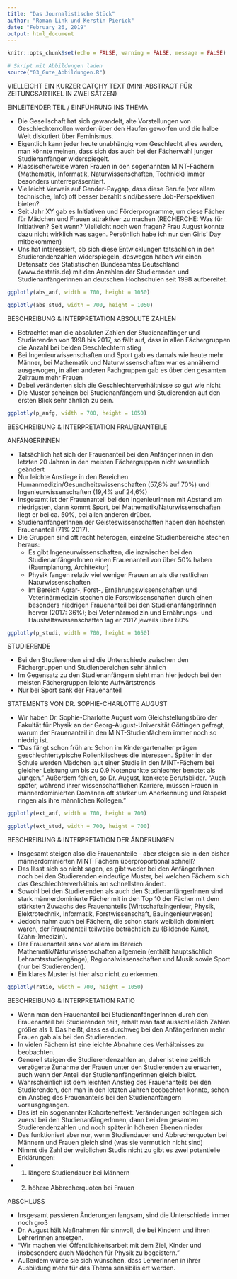 ```yaml
---
title: "Das Journalistische Stück"
author: "Roman Link und Kerstin Pierick"
date: "February 26, 2019"
output: html_document
---
```


```r
knitr::opts_chunk$set(echo = FALSE, warning = FALSE, message = FALSE)

# Skript mit Abbildungen laden
source("03_Gute_Abbildungen.R")
```

VIELLEICHT EIN KURZER CATCHY TEXT (MINI-ABSTRACT FÜR ZEITUNGSARTIKEL IN ZWEI SÄTZEN)

EINLEITENDER TEIL / EINFÜHRUNG INS THEMA

 - Die Gesellschaft hat sich gewandelt, alte Vorstellungen von Geschlechterrollen werden über den Haufen geworfen und die halbe Welt diskutiert über Feminismus. 
 - Eigentlich kann jeder heute unabhängig vom Geschlecht alles werden, man könnte meinen, dass sich das auch bei der Fächerwahl junger Studienanfänger widerspiegelt.
 - Klassischerweise waren Frauen in den sogenannten MINT-Fächern (Mathematik, Informatik, Naturwissenschaften, Technick) immer besonders unterrepräsentiert.
 - Vielleicht Verweis auf Gender-Paygap, dass diese Berufe (vor allem technische, Info) oft besser bezahlt sind/bessere Job-Perspektiven bieten?
 - Seit Jahr XY gab es Initiativen und Förderprogramme, um diese Fächer für Mädchen und Frauen attraktiver zu machen (RECHERCHE: Was für Initiativen? Seit wann? Vielleicht noch wen fragen? Frau August konnte dazu nicht wirklich was sagen. Persönlich habe ich nur den Girls' Day mitbekommen)
 - Uns hat interessiert, ob sich diese Entwicklungen tatsächlich in den Studierendenzahlen widerspiegeln, deswegen haben wir einen Datensatz des Statistischen Bundesamtes Deutschland (www.destatis.de) mit den Anzahlen der Studierenden und Studienanfängerinnen an deutschen Hochschulen seit 1998 aufbereitet. 

```r
ggplotly(abs_anf, width = 700, height = 1050)
```

```r
ggplotly(abs_stud, width = 700, height = 1050)
```

BESCHREIBUNG & INTERPRETATION ABSOLUTE ZAHLEN

 - Betrachtet man die absoluten Zahlen der Studienanfänger und Studierenden von 1998 bis 2017, so fällt auf, dass in allen Fächergruppen die Anzahl bei beiden Geschlechtern stieg 
 - Bei Ingenieurwissenschaften und Sport gab es damals wie heute mehr Männer, bei Mathematik und Naturwissenschaften war es annähernd ausgewogen, in allen anderen Fachgruppen gab es über den gesamten Zeitraum mehr Frauen
 - Dabei veränderten sich die Geschlechterverhältnisse so gut wie nicht
 - Die Muster scheinen bei Studienanfängern und Studierenden auf den ersten Blick sehr ähnlich zu sein. 
 
```r
ggplotly(p_anfg, width = 700, height = 1050)
```

BESCHREIBUNG & INTERPRETATION FRAUENANTEILE
 
 ANFÄNGERINNEN
 
 - Tatsächlich hat sich der Frauenanteil bei den AnfängerInnen in den letzten 20 Jahren in den meisten Fächergruppen nicht wesentlich geändert
 - Nur leichte Anstiege in den Bereichen Humanmedizin/Gesundheitswissenschaften (57,8% auf 70%) und Ingenieurwissenschaften (19,4% auf 24,6%)
 - Insgesamt ist der Frauenanteil bei den IngenieurInnen mit Abstand am niedrigsten, dann kommt Sport, bei Mathematik/Naturwissenschaften liegt er bei ca. 50%, bei allen anderen drüber. 
 - StudienanfängerInnen der Geisteswissenschaften haben den höchsten Frauenanteil (71% 2017).
 - Die Gruppen sind oft recht heterogen, einzelne Studienbereiche stechen heraus:
    - Es gibt Ingeneurwissenschaften, die inzwischen bei den StudienanfängerInnen einen Frauenanteil von über 50% haben (Raumplanung, Architektur)
    - Physik fangen relativ viel weniger Frauen an als die restlichen Naturwissenschaften
    - Im Bereich Agrar-, Forst-, Ernährungswissenschaften und Veterinärmedizin stechen die Forstwissenschaften durch einen besonders niedrigen Frauenanteil bei den StudienanfängerInnen hervor (2017: 36%); bei Veterinärmedizin und Ernährungs- und Haushaltswissenschaften lag er 2017 jeweils über 80%
    
```r
ggplotly(p_studi, width = 700, height = 1050)
``` 
 
STUDIERENDE

 - Bei den Studierenden sind die Unterschiede zwischen den Fächergruppen und Studienbereichen sehr ähnlich
 - Im Gegensatz zu den Studienanfängern sieht man hier jedoch bei den meisten Fächergruppen leichte Aufwärtstrends
 - Nur bei Sport sank der Frauenanteil 

 STATEMENTS VON DR. SOPHIE-CHARLOTTE AUGUST
 
 - Wir haben Dr. Sophie-Charlotte August vom Gleichstellungsbüro der Fakultät für Physik an der Georg-August-Universität Göttingen gefragt, warum der Frauenanteil in den MINT-Studienfächern immer noch so niedrig ist. 
 - "Das fängt schon früh an: Schon im Kindergartenalter prägen geschlechtertypische Rollenklischees die Interessen. Später in der Schule werden Mädchen laut einer Studie in den MINT-Fächern bei gleicher Leistung um bis zu 0.9 Notenpunkte schlechter benotet als Jungen." Außerdem fehlen, so Dr. August, konkrete Berufsbilder. "Auch später, während ihrer wissenschaftlichen Karriere, müssen Frauen in männerdominierten Domänen oft stärker um Anerkennung und Respekt ringen als ihre männlichen Kollegen."
 

```r
ggplotly(ext_anf, width = 700, height = 700)
```

```r
ggplotly(ext_stud, width = 700, height = 700)
```

BESCHREIBUNG & INTERPRETATION DER ÄNDERUNGEN

 - Insgesamt steigen also die Frauenanteile - aber steigen sie in den bisher männerdominierten MINT-Fächern überproportional schnell?
 - Das lässt sich so nicht sagen, es gibt weder bei den AnfängerInnen noch bei den Studierenden eindeutige Muster, bei welchen Fächern sich das Geschlechterverhältnis am schnellsten ändert.
 - Sowohl bei den Studierenden als auch den StudienanfängerInnen sind stark männerdominierte Fächer mit in den Top 10 der Fächer mit dem stärksten Zuwachs des Frauenanteils (Wirtschaftsingenieur, Physik, Elektrotechnik, Informatik, Forstwissenschaft, Bauingenieurwesen)
 - Jedoch nahm auch bei Fächern, die schon stark weiblich dominiert waren, der Frauenanteil teilweise beträchtlich zu (Bildende Kunst, (Zahn-)medizin).
 - Der Frauenanteil sank vor allem im Bereich Mathematik/Naturwissenschaften allgemein (enthält hauptsächlich Lehramtsstudiengänge), Regionalwissenschaften und Musik sowie Sport (nur bei Studierenden). 
 - Ein klares Muster ist hier also nicht zu erkennen.


```r
ggplotly(ratio, width = 700, height = 1050) 
```

BESCHREIBUNG & INTERPRETATION RATIO

 - Wenn man den Frauenanteil bei StudienanfängerInnen durch den Frauenanteil bei Studierenden teilt, erhält man fast ausschließlich Zahlen größer als 1. Das heißt, dass es durchweg bei den AnfängerInnen mehr Frauen gab als bei den Studierenden.
 - In vielen Fächern ist eine leichte Abnahme des Verhältnisses zu beobachten. 
 - Generell steigen die Studierendenzahlen an, daher ist eine zeitlich verzögerte Zunahme der Frauen unter den Studierenden zu erwarten, auch wenn der Anteil der Studienanfängerinnen gleich bleibt.
 - Wahrscheinlich ist dem leichten Anstieg des Frauenanteils bei den Studierenden, den man in den letzten Jahren beobachten konnte, schon ein Anstieg des Frauenanteils bei den Studienanfängern vorausgegangen. 
 - Das ist ein sogenannter Kohorteneffekt: Veränderungen schlagen sich zuerst bei den StudienanfängerInnen, dann bei den gesamten Studierendenzahlen und noch später in höheren Ebenen nieder
 - Das funktioniert aber nur, wenn Studiendauer und Abbrecherquoten bei Männern und Frauen gleich sind (was sie vermutlich nicht sind)
 - Nimmt die Zahl der weiblichen Studis nicht zu gibt es zwei potentielle Erklärungen:
 - 1) längere Studiendauer bei Männern
 - 2) höhere Abbrecherquoten bei Frauen


ABSCHLUSS

 - Insgesamt passieren Änderungen langsam, sind die Unterschiede immer noch groß
 - Dr. August hält Maßnahmen für sinnvoll, die bei Kindern und ihren LehrerInnen ansetzen. 
 - "Wir machen viel Öffentlichkeitsarbeit mit dem Ziel, Kinder und insbesondere auch Mädchen für Physik zu begeistern."
 - Außerdem würde sie sich wünschen, dass LehrerInnen in ihrer Ausbildung mehr für das Thema sensibilisiert werden.

